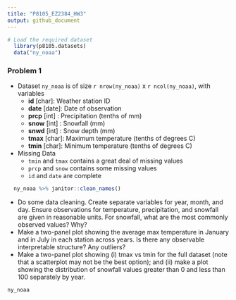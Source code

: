 ```yaml
---
title: "P8105_EZ2384_HW3"
output: github_document
---
```


```r
# Load the required dataset
  library(p8105.datasets)
  data("ny_noaa")
```

### Problem 1

  - Dataset `ny_noaa` is of size `r nrow(ny_noaa)` x  `r ncol(ny_noaa)`, with variables
      - **id**    [char]: Weather station ID
      - **date**  [date]: Date of observation
      - **prcp**  [int] : Precipitation (tenths of mm)
      - **snow**  [int] : Snowfall (mm)
      - **snwd**  [int] : Snow depth (mm)
      - **tmax**  [char]: Maximum temperature (tenths of degrees C)
      - **tmin**  [char]: Minimum temperature (tenths of degrees C)
  - Missing Data
      - `tmin` and `tmax` contains a great deal of missing values
      - `prcp` and `snow` contains some missing values
      - `id` and `date` are complete

```r
  ny_noaa %>% janitor::clean_names()

```


- Do some data cleaning. Create separate variables for year, month, and day. Ensure observations for temperature, precipitation, and snowfall
  are given in reasonable units. For snowfall, what are the most commonly observed values? Why?
- Make a two-panel plot showing the average max temperature in January and in July in each station across years. Is there any observable
  interpretable structure? Any outliers?
- Make a two-panel plot showing (i) tmax vs tmin for the full dataset (note that a scatterplot may not be the best option); and (ii) make a plot
  showing the distribution of snowfall values greater than 0 and less than 100 separately by year.
  
```r
ny_noaa
```
  
  